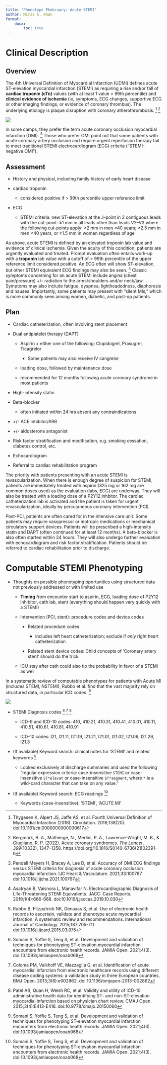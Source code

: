 ```yaml
---
title: "Phenotype Phebruary: Acute STEMI"
author: Mirza S. Khan
format:
    docx:
        toc: true
---
```


# Clinical Description

## Overview

The 4th Universal Definition of Myocardial Infarction (UDMI) defines acute ST-elevation myocardial infarction (STEMI) as requiring a rise and/or fall of **cardiac troponin (cTn)** values (with at least 1 value > 99th percentile) and **clinical evidence of ischemia** (ie, symptoms, ECG changes, supportive ECG or other imaging findings, or evidence of coronary thrombus). The underlying etiology is plaque disruption with coronary atherothrombosis. [^udmi] [^lancet] 

![](https://www.ahajournals.org/cms/asset/1572f4bd-1cb9-4f37-bff5-51a7856046de/e618fig03.jpg)

In some camps, they prefer the term acute coronary occlusion myocardial infarction (OMI). [^omi] Those who prefer OMI point out that some patients with acute coronary artery occlusion and require urgent reperfusion therapy fail to meet traditional STEMI electrocardiogram (ECG) criteria ("STEMI-negative OMI").



[^omi]: Pendell Meyers H, Bracey A, Lee D, et al. Accuracy of OMI ECG findings versus STEMI criteria for diagnosis of acute coronary occlusion myocardial infarction. IJC Heart & Vasculature. 2021;33:100767. doi:10.1016/j.ijcha.2021.100767
[^lancet]: Bergmark, B. A., Mathenge, N., Merlini, P. A., Lawrence-Wright, M. B., & Giugliano, R. P. (2022). Acute coronary syndromes. _The Lancet_, _399_(10332), 1347–1358. https://doi.org/10.1016/S0140-6736(21)02391-6
[^udmi]: Thygesen K, Alpert JS, Jaffe AS, et al. Fourth Universal Definition of Myocardial Infarction (2018). Circulation. 2018;138(20). doi:10.1161/cir.0000000000000617




## Assessment

- History and physical, including family history of early heart disease

- cardiac troponin
  
  - considered positive if > 99th percentile upper reference limit

- ECG
  
  - STEMI criteria: new ST-elevation at the J-point in 2 contiguous leads with the cut-point: ≥1 mm in all leads other than leads V2–V3 where the following cut-points apply: ≥2 mm in men ≥40 years; ≥2.5 mm in men <40 years, or ≥1.5 mm in women regardless of age



As above, acute STEMI is defined by an elevated troponin lab value and evidence of clinical ischemia. Given the acuity of this condition, patients are urgently evaluated and treated. Prompt evaluation often entails work-up with a **troponin** lab value with a cutoff of > 99th percentile of the upper reference limit considered positive. An ECG often will show ST-elevation, but other STEMI equivalent ECG findings may also be seen. [^stemi-equiv] Classic symptoms concerning for an acute STEMI include angina (chest pain/pressure) +/- radiation to the arms/shoulders and/or neck/jaw. Symptoms may also include fatigue, dyspnea, lightheadedness, diaphoresis and nausea. Importantly, some patients may present with "silent MIs," which is more commonly seen among women, diabetic, and post-op patients.



[^stemi-equiv]: Asatryan B, Vaisnora L, Manavifar N. Electrocardiographic Diagnosis of Life-Threatening STEMI Equivalents. JACC: Case Reports. 2019;1(4):666-668. doi:10.1016/j.jaccas.2019.10.030



## Plan

- Cardiac catheterization, often involving stent placement

- Dual antiplatelet therapy (DAPT)
  
  - Aspirin + either one of the following: Clopidogrel, Prasugrel, Ticagrelor
    
    - Some patients may also receive IV cangrelor
  
  - loading dose, followed by maintenance dose
  
  - recommended for 12 months following acute coronary syndrome in most patients

- High-intensity statin

- Beta-blocker
  
  - often initiated within 24 hrs absent any contraindications

- +/- ACE inhibitor/ARB

- +/- aldosterone antagonist

- Risk factor stratification and modification, e.g. smoking cessation, diabetes control, etc.

- Echocardiogram

- Referral to cardiac rehabilitation program



The priority with patients presenting with an acute STEMI is revascularization. When there is enough degree of suspicion for STEMI, patients are immediately treated with aspirin (325 mg or 162 mg are common doses used) as the evaluation (labs, ECG) are underway. They will also be treated with a loading dose of a P2Y12 inhbitor. The cardiac catheterization lab is activated and the patient is taken for urgent revascularization, ideally by percutaneous coronary intervention  (PCI).

Post-PCI, patients are often cared for in the intensive care unit. Some patients may require vasopressor or inotropic medications or mechanical circulatory support devices. Patients will be prescribed a high-intensity statin and DAPT (often continued for at least 12 months). A beta-blocker is also often started within 24 hours. They will also undergo further evaluation with echocardiogram and risk factor stratification. Patients should be referred to cardiac rehabilitation prior to discharge.



# Computable STEMI Phenotyping

- Thoughts on possible phenotyping pportunities using structured data not previously addressed or with limited use
  
  - **Timing** from encounter start to aspirin, ECG, loading dose of P2Y12 inhibitor, cath lab, stent (everything should happen very quickly with a STEMI)
  
  - Intervention (PCI, stent): procedure codes and device codes
    
    - Related procedure codes
      
      - includes left heart catheterization; exclude if _only_ right heart catheterization
    
    - Related stent device codes: Child concepts of 'Coronary artery stent' should do the trick
  
  - ICU stay after cath could also tip the probability in favor of a STEMI as well



In a systematic review of computable phenotypes for patients with Acute MI (includes STEMI, NSTEMI), Rubbo et al. find that the vast majority rely on structured data, in particular ICD codes. [^rubbo]

![](https://ars.els-cdn.com/content/image/1-s2.0-S0167527315003137-gr1.jpg)



- STEMI Diagnosis codes [^somani] [^coloma] [^patel]
  
  - ICD-9 and ICD-10 codes: 410, 410.21, 410.31, 410.41, 410.01, 410.11, 410.51, 410.61, 410.81, 410.91
  
  - ICD-10 codes: I21, I21.11, I21.19, I21.21, I21.01, I21.02, I21.09, I21.29, I21.3

- (If available) Keyword search: clinical notes for 'STEMI' and related keywords [^somani]
  
  - Looked exclusively at discharge summaries and used the following "regular expression criteria: case-insensitive `STEMI` or case-insensitive `ST*elevat` or case-insensitive `ST*segment`, where `*` is a wild-card character that can take on any value."

- (If available) Keyword search: ECG readings [^somani]
  
  - Keywords (case-insensitive): 'STEMI', 'ACUTE MI'



[^rubbo]:  Rubbo B, Fitzpatrick NK, Denaxas S, et al. Use of electronic health records to ascertain, validate and phenotype acute myocardial infarction: A systematic review and recommendations. International Journal of Cardiology. 2015;187:705-711. doi:10.1016/j.ijcard.2015.03.075

[^somani]: Somani S, Yoffie S, Teng S, et al. Development and validation of techniques for phenotyping ST-elevation myocardial infarction encounters from electronic health records. JAMIA Open. 2021;4(3). doi:10.1093/jamiaopen/ooab068
[^coloma]: Coloma PM, Valkhoff VE, Mazzaglia G, et al. Identification of acute myocardial infarction from electronic healthcare records using different disease coding systems: a validation study in three European countries. BMJ Open. 2013;3(6):e002862. doi:10.1136/bmjopen-2013-002862
[^patel]: Patel AB, Quan H, Welsh RC, et al. Validity and utility of ICD-10 administrative health data for identifying ST- and non-ST-elevation myocardial infarction based on physician chart review. CMAJ Open. 2015;3(4):E413-E418. doi:10.9778/cmajo.20150060


